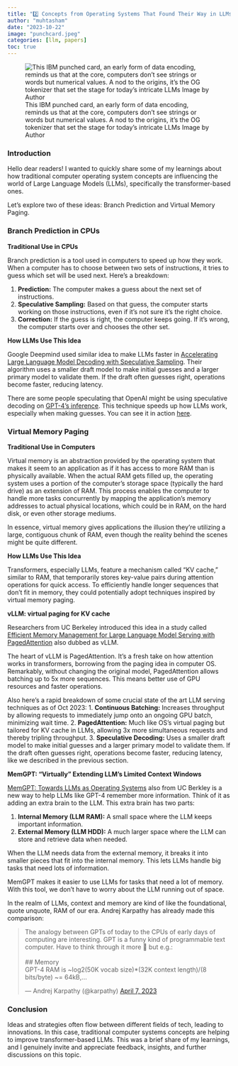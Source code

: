 ```yaml
---
title: "2️⃣ Concepts from Operating Systems That Found Their Way in LLMs"
author: "muhtasham"
date: "2023-10-22"
image: "punchcard.jpeg"
categories: [llm, papers]
toc: true
---
```


![This IBM punched card, an early form of data encoding, reminds us that at the core, computers don't see strings or words but numerical values. A nod to the origins, it's the OG tokenizer that set the stage for today's intricate LLMs Image by Author](punchcard.jpeg)

### Introduction

Hello dear readers! I wanted to quickly share some of my learnings about how traditional computer operating system concepts are influencing the world of Large Language Models (LLMs), specifically the transformer-based ones. 

Let’s explore two of these ideas: Branch Prediction and Virtual Memory Paging.

### Branch Prediction in CPUs

**Traditional Use in CPUs**

Branch prediction is a tool used in computers to speed up how they work. When a computer has to choose between two sets of instructions, it tries to guess which set will be used next. Here’s a breakdown:

1. **Prediction:** The computer makes a guess about the next set of instructions.
2. **Speculative Sampling:** Based on that guess, the computer starts working on those instructions, even if it's not sure it's the right choice.
3. **Correction:** If the guess is right, the computer keeps going. If it's wrong, the computer starts over and chooses the other set.

**How LLMs Use This Idea**

Google Deepmind used similar idea to make LLMs faster in [Accelerating Large Language Model Decoding with Speculative Sampling](https://arxiv.org/abs/2302.01318). Their algorithm uses a smaller draft model to make initial guesses and a larger primary model to validate them. If the draft often guesses right, operations become faster, reducing latency.

There are some people speculating that OpenAI might be using speculative decoding on [GPT-4's inference](https://news.ycombinator.com/item?id=36710170). This technique speeds up how LLMs work, especially when making guesses. You can see it in action [here](https://huggingface.co/blog/assisted-generation#greedy-decoding-with-assisted-generation).

### Virtual Memory Paging

**Traditional Use in Computers**

Virtual memory is an abstraction provided by the operating system that makes it seem to an application as if it has access to more RAM than is physically available. When the actual RAM gets filled up, the operating system uses a portion of the computer's storage space (typically the hard drive) as an extension of RAM. This process enables the computer to handle more tasks concurrently by mapping the application's memory addresses to actual physical locations, which could be in RAM, on the hard disk, or even other storage mediums.

In essence, virtual memory gives applications the illusion they're utilizing a large, contiguous chunk of RAM, even though the reality behind the scenes might be quite different.

**How LLMs Use This Idea**

Transformers, especially LLMs, feature a mechanism called "KV cache," similar to RAM, that temporarily stores key-value pairs during attention operations for quick access. To efficiently handle longer sequences that don't fit in memory, they could potentially adopt techniques inspired by virtual memory paging.

**vLLM: virtual paging for KV cache**

Researchers from UC Berkeley introduced this idea in a study called [Efficient Memory Management for Large Language Model Serving with PagedAttention](https://arxiv.org/abs/2309.06180) also dubbed as vLLM.

The heart of vLLM is PagedAttention. It's a fresh take on how attention works in transformers, borrowing from the paging idea in computer OS. Remarkably, without changing the original model, PagedAttention allows batching up to 5x more sequences. This means better use of GPU resources and faster operations.

Also here's a rapid breakdown of some crucial state of the art LLM serving techniques as of Oct 2023:
1. **Continuous Batching:** Increases throughput by allowing requests to immediately jump onto an ongoing GPU batch, minimizing wait time.
2. **PagedAttention:** Much like OS's virtual paging but tailored for KV cache in LLMs, allowing 3x more simultaneous requests and thereby tripling throughput.
3. **Speculative Decoding:** Uses a smaller draft model to make initial guesses and a larger primary model to validate them. If the draft often guesses right, operations become faster, reducing latency, like we described in the previous section.


**MemGPT: "Virtually" Extending LLM's Limited Context Windows**

[MemGPT: Towards LLMs as Operating Systems](https://arxiv.org/abs/2310.08560) also from UC Berkley is a new way to help LLMs like GPT-4 remember more information. Think of it as adding an extra brain to the LLM. This extra brain has two parts:

1. **Internal Memory (LLM RAM):** A small space where the LLM keeps important information.
2. **External Memory (LLM HDD):** A much larger space where the LLM can store and retrieve data when needed.

When the LLM needs data from the external memory, it breaks it into smaller pieces that fit into the internal memory. This lets LLMs handle big tasks that need lots of information.

MemGPT makes it easier to use LLMs for tasks that need a lot of memory. With this tool, we don't have to worry about the LLM running out of space.

In the realm of LLMs, context and memory are kind of like the foundational, quote unquote, RAM of our era. Andrej Karpathy has already made this comparison:

<blockquote class="twitter-tweet"><p lang="en" dir="ltr">The analogy between GPTs of today to the CPUs of early days of computing are interesting. GPT is a funny kind of programmable text computer. Have to think through it more 🤔 but e.g.:<br><br>## Memory<br>GPT-4 RAM is ~log2(50K vocab size)*(32K context length)/(8 bits/byte) ~= 64kB,…</p>&mdash; Andrej Karpathy (@karpathy) <a href="https://twitter.com/karpathy/status/1644183721405464576?ref_src=twsrc%5Etfw">April 7, 2023</a></blockquote> <script async src="https://platform.twitter.com/widgets.js" charset="utf-8"></script>

### Conclusion

Ideas and strategies often flow between different fields of tech, leading to innovations. In this case, traditional computer systems concepts are helping to improve transformer-based LLMs. This was a brief share of my learnings, and I genuinely invite and appreciate feedback, insights, and further discussions on this topic.
